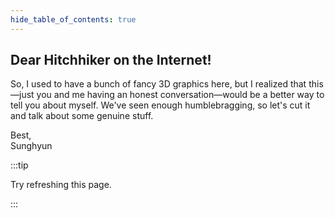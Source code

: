 ```yaml
---
hide_table_of_contents: true
---
```



## Dear Hitchhiker on the Internet!

So, I used to have a bunch of fancy 3D graphics here, but I realized that this—just you and me having an honest conversation—would be a better way to tell you about myself. We've seen enough humblebragging, so let's cut it and talk about some genuine stuff.

<EnglishRandomParagraphs />

Best,  
Sunghyun

:::tip

Try refreshing this page.

:::
